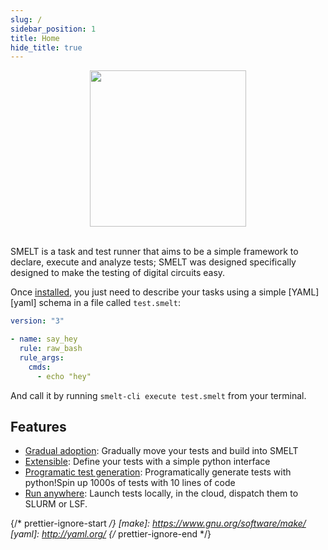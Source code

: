 ```yaml
---
slug: /
sidebar_position: 1
title: Home
hide_title: true
---
```


<div align="center">
  <img id="logo" src="/img/logo.svg" height="250px" width="250px" />
</div>
<br />

SMELT is a task and test runner that aims to be a simple framework to declare, execute and analyze tests; SMELT was designed specifically designed to make the testing of digital circuits easy.

Once [installed](/installation), you just need to describe your tasks
using a simple [YAML][yaml] schema in a file called `test.smelt`:

```yaml title="test.smelt"
version: "3"

- name: say_hey
  rule: raw_bash
  rule_args:
    cmds:
      - echo "hey"
```

And call it by running `smelt-cli execute test.smelt` from your terminal.

## Features

- [Gradual adoption](/adoption): Gradually move your tests and build into SMELT
- [Extensible](/writing-rules): Define your tests with a simple python interface
- [Programatic test generation](/python-api): Programatically generate tests with python!Spin up 1000s of tests with 10 lines of code
- [Run anywhere](/runners): Launch tests locally, in the cloud, dispatch them to SLURM or LSF.

{/* prettier-ignore-start */}
[make]: https://www.gnu.org/software/make/
[yaml]: http://yaml.org/
{/* prettier-ignore-end */}
